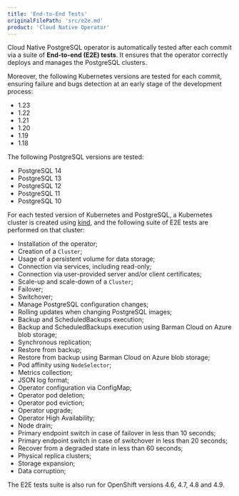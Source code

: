 ```yaml
---
title: 'End-to-End Tests'
originalFilePath: 'src/e2e.md'
product: 'Cloud Native Operator'
---
```


Cloud Native PostgreSQL operator is automatically tested after each
commit via a suite of **End-to-end (E2E) tests**. It ensures that
the operator correctly deploys and manages the PostgreSQL clusters.

Moreover, the following Kubernetes versions are tested for each commit,
ensuring failure and bugs detection at an early stage of the development
process:

-   1.23
-   1.22
-   1.21
-   1.20
-   1.19
-   1.18

The following PostgreSQL versions are tested:

-   PostgreSQL 14
-   PostgreSQL 13
-   PostgreSQL 12
-   PostgreSQL 11
-   PostgreSQL 10

For each tested version of Kubernetes and PostgreSQL, a Kubernetes
cluster is created using [kind](https://kind.sigs.k8s.io/),
and the following suite of E2E tests are performed on that cluster:

-   Installation of the operator;
-   Creation of a `Cluster`;
-   Usage of a persistent volume for data storage;
-   Connection via services, including read-only;
-   Connection via user-provided server and/or client certificates;
-   Scale-up and scale-down of a `Cluster`;
-   Failover;
-   Switchover;
-   Manage PostgreSQL configuration changes;
-   Rolling updates when changing PostgreSQL images;
-   Backup and ScheduledBackups execution;
-   Backup and ScheduledBackups execution using Barman Cloud on Azure blob storage;
-   Synchronous replication;
-   Restore from backup;
-   Restore from backup using Barman Cloud on Azure blob storage;
-   Pod affinity using `NodeSelector`;
-   Metrics collection;
-   JSON log format;
-   Operator configuration via ConfigMap;
-   Operator pod deletion;
-   Operator pod eviction;
-   Operator upgrade;
-   Operator High Availability;
-   Node drain;
-   Primary endpoint switch in case of failover in less than 10 seconds;
-   Primary endpoint switch in case of switchover in less than 20 seconds;
-   Recover from a degraded state in less than 60 seconds;
-   Physical replica clusters;
-   Storage expansion;
-   Data corruption;

The E2E tests suite is also run for OpenShift versions 4.6, 4.7, 4.8 and 4.9.
